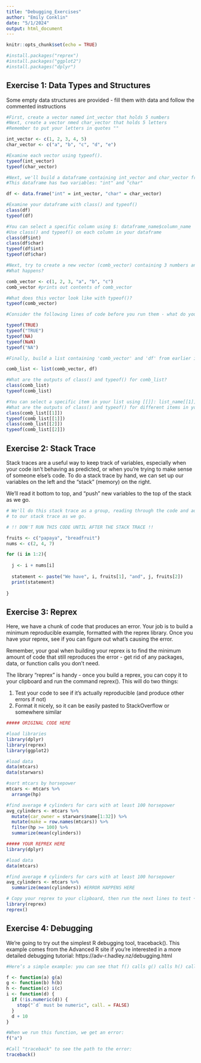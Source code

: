 ---
title: "Debugging_Exercises"
author: "Emily Conklin"
date: "5/1/2024"
output: html_document
---

```{r setup, include=FALSE}
knitr::opts_chunk$set(echo = TRUE)

#install.packages("reprex")
#install.packages("ggplot2")
#install.packages("dplyr")

```

## Exercise 1: Data Types and Structures

Some empty data structures are provided - fill them with data and follow the commented instructions

```{r}

#First, create a vector named int_vector that holds 5 numbers
#Next, create a vector nmed char_vector that holds 5 letters
#Remember to put your letters in quotes ""

int_vector <- c(1, 2, 3, 4, 5)
char_vector <- c("a", "b", "c", "d", "e")

#Examine each vector using typeof(). 
typeof(int_vector)
typeof(char_vector)

```

```{r}

#Next, we'll build a dataframe containing int_vector and char_vector from the last step
#This dataframe has two variables: "int" and "char"

df <- data.frame("int" = int_vector, "char" = char_vector)

#Examine your dataframe with class() and typeof()
class(df)
typeof(df)

#You can select a specific column using $: dataframe_name$column_name
#Use class() and typeof() on each column in your dataframe
class(df$int)
class(df$char)
typeof(df$int)
typeof(df$char)

```

```{r}

#Next, try to create a new vector (comb_vector) containing 3 numbers and 3 letters
#What happens? 

comb_vector <- c(1, 2, 3, "a", "b", "c")
comb_vector #prints out contents of comb_vector

#What does this vector look like with typeof()?
typeof(comb_vector)

```

```{r}
#Consider the following lines of code before you run them - what do you expect?

typeof(TRUE)
typeof("TRUE")
typeof(NA)
typeof(NaN)
typeof("NA")

```

```{r}

#Finally, build a list containing 'comb_vector' and 'df' from earlier in the exercise

comb_list <- list(comb_vector, df)

#What are the outputs of class() and typeof() for comb_list?
class(comb_list)
typeof(comb_list)

#You can select a specific item in your list using [[]]: list_name[[1]]
#What are the outputs of class() and typeof() for different items in your list?
class(comb_list[[1]])
typeof(comb_list[[1]])
class(comb_list[[2]])
typeof(comb_list[[2]])

```

## Exercise 2: Stack Trace

Stack traces are a useful way to keep track of variables, especially when your code
isn't behaving as predicted, or when you're trying to make sense of someone else's 
code. To do a stack trace by hand, we can set up our variables on the left and the
"stack" (memory) on the right. 

We'll read it bottom to top, and "push" new variables to the top of the stack as we go.

```{r Stack Trace}

# We'll do this stack trace as a group, reading through the code and adding 
# to our stack trace as we go.

# !! DON'T RUN THIS CODE UNTIL AFTER THE STACK TRACE !!

fruits <- c("papaya", "breadfruit")
nums <- c(2, 4, 7)

for (i in 1:2){
  
  j <- i + nums[i]
  
  statement <- paste("We have", i, fruits[1], "and", j, fruits[2])
  print(statement)
  
}

```

## Exercise 3: Reprex

Here, we have a chunk of code that produces an error. Your job is to build a minimum reproducible example, formatted with the reprex library. Once you have your reprex, see if you can figure out what's causing the error.

Remember, your goal when building your reprex is to find the minimum amount of code that still reproduces the error - get rid of any packages, data, or function calls you don't need.

The library "reprex" is handy - once you build a reprex, you can copy it to your clipboard and run the command reprex(). This will do two things:

1) Test your code to see if it's actually reproducible (and produce other errors if not)
2) Format it nicely, so it can be easily pasted to StackOverflow or somewhere similar

```{r Original Code}

##### ORIGINAL CODE HERE

#load libraries
library(dplyr)
library(reprex)
library(ggplot2)

#load data
data(mtcars)
data(starwars)

#sort mtcars by horsepower
mtcars <- mtcars %>%
  arrange(hp)

#find average # cylinders for cars with at least 100 horsepower
avg_cylinders <- mtcars %>%
  mutate(car_owner = starwars$name[1:32]) %>%
  mutate(make = row.names(mtcars)) %>% 
  filter(hp >= 100) %>%
  summarize(mean(cylinders))
```  

```{r Reprex}

##### YOUR REPREX HERE
library(dplyr)

#load data
data(mtcars)

#find average # cylinders for cars with at least 100 horsepower
avg_cylinders <- mtcars %>%
  summarize(mean(cylinders)) #ERROR HAPPENS HERE

# Copy your reprex to your clipboard, then run the next lines to test + format
library(reprex)
reprex()

```

## Exercise 4: Debugging

We're going to try out the simplest R debugging tool, traceback(). This example comes from the Advanced R site if you're interested in a more detailed debugging tutorial:
https://adv-r.hadley.nz/debugging.html

```{r}

#Here’s a simple example: you can see that f() calls g() calls h() calls i(), which checks if its argument is numeric:Function f calls function g 

f <- function(a) g(a)
g <- function(b) h(b)
h <- function(c) i(c)
i <- function(d) {
  if (!is.numeric(d)) {
    stop("`d` must be numeric", call. = FALSE)
  }
  d + 10
}

#When we run this function, we get an error:
f("a")

#Call "traceback" to see the path to the error:
traceback()

```

